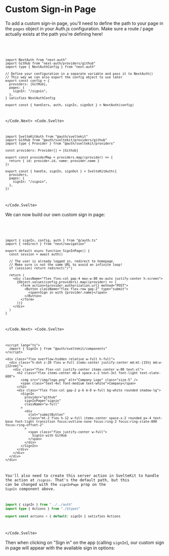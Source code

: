 
# Custom Sign-in Page

To add a custom sign-in page, you'll need to define the path to your page in the `pages` object in your Auth.js configuration. Make sure a route / page actually exists at the path you're defining here!

<Code>
<Code.Next>

```tsx filename="./auth.ts" {7, 9-11}
import NextAuth from "next-auth"
import GitHub from "next-auth/providers/github"
import type { NextAuthConfig } from "next-auth"

// Define your configuration in a separate variable and pass it to NextAuth()
// This way we can also export the config object to use later
export const config = {
  providers: [GitHub],
  pages: {
    signIn: "/signin",
  },
} satisfies NextAuthConfig

export const { handlers, auth, signIn, signOut } = NextAuth(config)
```

</Code.Next>
<Code.Svelte>

```tsx filename="./auth.ts" {13-15}
import SvelteKitAuth from "@auth/sveltekit"
import GitHub from "@auth/sveltekit/providers/github"
import type { Provider } from "@auth/sveltekit/providers"

const providers: Provider[] = [Github]

export const providerMap = providers.map((provider) => {
  return { id: provider.id, name: provider.name }
})

export const { handle, signIn, signOut } = SvelteKitAuth({
  providers,
  pages: {
    signIn: "/signin",
  },
})
```

</Code.Svelte>
</Code>

We can now build our own custom sign in page:

<Code>
<Code.Next>

```tsx filename="app/signin/page.tsx"
import { signIn, config, auth } from "@/auth.ts"
import { redirect } from "next/navigation"

export default async function SignInPage() {
  const session = await auth()

  // The user is already logged in, redirect to homepage.
  // Make sure is not the same URL to avoid an infinite loop!
  if (session) return redirect("/")

  return (
    <div className="flex flex-col gap-4 max-w-80 mx-auto justify-center h-screen">
      {Object.values(config.providers).map((provider) => (
        <form action={provider.authorization.url} method="POST">
          <Button className="flex flex-row gap-2" type="submit">
            <span>Sign in with {provider.name}</span>
          </Button>
        </form>
      ))}
    </div>
  )
}
```

</Code.Next>
<Code.Svelte>

```svelte filename="src/routes/signin/+page.svelte" {13-17} /submitButton/
<script lang="ts">
  import { SignIn } from "@auth/sveltekit/components"
</script>

<div class="flex overflow-hidden relative w-full h-full">
  <div class="h-dvh z-20 flex w-full items-center justify-center md:ml-[15%] md:w-[22rem]">
    <div class="flex flex-col justify-center items-center w-80 text-xl">
      <h2 class="flex items-center mb-4 space-x-2 text-3xl font-light text-slate-600">
        <img src="/img/logo.png" alt="Company Logo" class="size-5" />
        <span class="text-4xl font-medium text-white">Company</span>
      </h2>
      <div class="flex flex-col gap-2 p-6 m-8 w-full bg-white rounded shadow-lg">
        <SignIn
          provider="github"
          signInPage="signin"
          className="w-full"
        >
          <div
            slot="submitButton"
            class="mt-2 flex h-12 w-full items-center space-x-2 rounded px-4 text-base font-light transition focus:outline-none focus:ring-2 focus:ring-slate-800 focus:ring-offset-2"
          >
            <span class="flex justify-center w-full">
              Signin with GitHub
            </span>
          </div>
        </SignIn>
      </div>
    </div>
  </div>
</div>
```

You'll also need to create this server action in SvelteKit to handle the action at `/signin`. That's the default path, but this can be changed with the `signInPage` prop on the `SignIn` component above.

```ts filename="src/routes/signin/+page.server.ts"
import { signIn } from "../../auth"
import type { Actions } from "./$types"

export const actions = { default: signIn } satisfies Actions
```

</Code.Svelte>
</Code>

Then when clicking on "Sign in" on the app (calling `signIn`), our custom sign in page will appear with the available sign in options:


<Screenshot
  src={CustomSignInPage}
  alt="Custom Sign-in Page"
  className="w-full max-w-3xl"
/>
